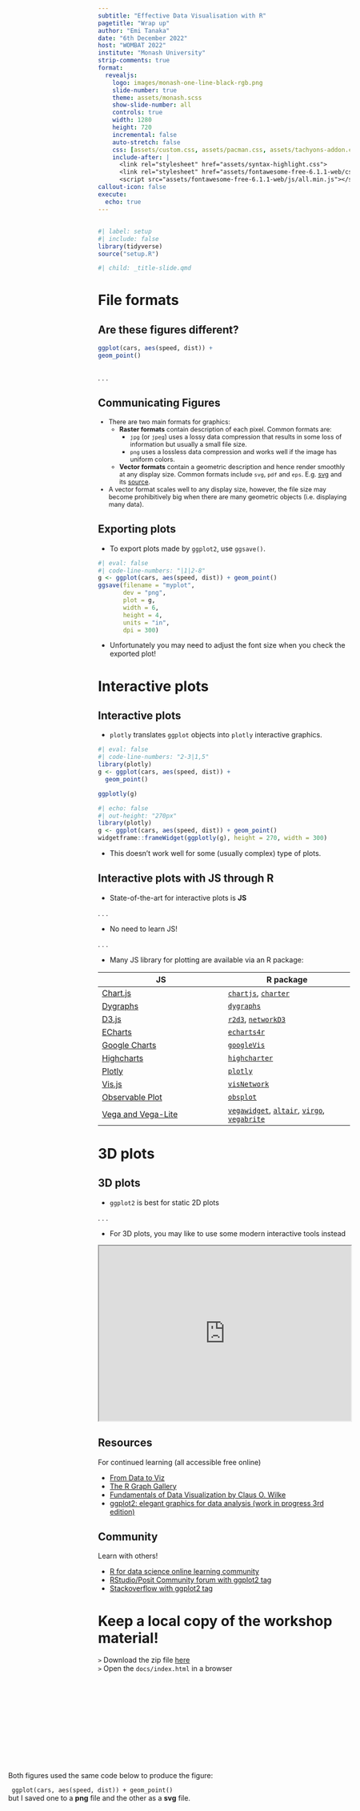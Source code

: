 ```yaml
---
subtitle: "Effective Data Visualisation with R"
pagetitle: "Wrap up"
author: "Emi Tanaka"
date: "6th December 2022"
host: "WOMBAT 2022"
institute: "Monash University"
strip-comments: true
format: 
  revealjs:
    logo: images/monash-one-line-black-rgb.png
    slide-number: true
    theme: assets/monash.scss
    show-slide-number: all
    controls: true
    width: 1280
    height: 720
    incremental: false
    auto-stretch: false
    css: [assets/custom.css, assets/pacman.css, assets/tachyons-addon.css]
    include-after: |
      <link rel="stylesheet" href="assets/syntax-highlight.css">
      <link rel="stylesheet" href="assets/fontawesome-free-6.1.1-web/css/all.min.css">
      <script src="assets/fontawesome-free-6.1.1-web/js/all.min.js"></script>
callout-icon: false
execute:
  echo: true
---
```



## {#title-slide background-image="images/bg1.jpeg"}


```r
#| label: setup
#| include: false
library(tidyverse)
source("setup.R")
```

```r
#| child: _title-slide.qmd
```

# <i class="fas fa-save"></i> File formats {background-color="#006DAE"}

## Are these figures different?

::: flex

::: w-50

```r
ggplot(cars, aes(speed, dist)) + 
geom_point()
```

:::

::: {.w-50}

```r
```

:::

:::

. . . 

<div class="monash-bg-white ba" style="position:absolute;bottom:8%;left:4%;padding:10px;width:100%;">
Both figures used the same code below to produce the figure:<br>

<code>
ggplot(cars, aes(speed, dist)) + 
  geom_point()
</code>
<br>
but I saved one to a <b>png</b> file and the other as a <b>svg</b> file.
</div>


## Communicating Figures 

::: {.incremental style="font-size: 0.9em;"}

* There are two main formats for graphics: 
  * **Raster formats** contain description of each pixel. Common formats are:
     * `jpg` (or `jpeg`) uses a lossy data compression that results in some loss of information but usually a small file size.
     * `png` uses a lossless data compression and works well if the image has uniform colors.
  * **Vector formats** contain a geometric description and hence render smoothly at any display size. Common formats include `svg`, `pdf` and `eps`. E.g.   [svg](https://raw.githubusercontent.com/numbats/cwd/master/lectures/images/rlogo.svg) and its [source](view-source:https://raw.githubusercontent.com/numbats/cwd/master/lectures/images/rlogo.svg).
* A vector format scales well to any display size, however, the file size may become prohibitively big when there are many geometric objects (i.e. displaying many data).

:::


## Exporting plots

* To export plots made by `ggplot2`, use `ggsave()`.

```r
#| eval: false
#| code-line-numbers: "|1|2-8"
g <- ggplot(cars, aes(speed, dist)) + geom_point()
ggsave(filename = "myplot", 
       dev = "png",
       plot = g,
       width = 6, 
       height = 4,
       units = "in",
       dpi = 300)
```

* Unfortunately you may need to adjust the font size when you check the exported plot!


# <i class="fas fa-expand-arrows-alt"></i> Interactive plots {background-color="#006DAE"}

## Interactive plots

* `plotly` translates `ggplot` objects into `plotly` interactive graphics.


::: flex

::: w-50

```r
#| eval: false
#| code-line-numbers: "2-3|1,5"
library(plotly)
g <- ggplot(cars, aes(speed, dist)) + 
  geom_point()

ggplotly(g)
```

:::

::: w-50

```r
#| echo: false
#| out-height: "270px"
library(plotly)
g <- ggplot(cars, aes(speed, dist)) + geom_point()
widgetframe::frameWidget(ggplotly(g), height = 270, width = 300)
```


:::

:::



* This doesn't work well for some (usually complex) type of plots.


## Interactive plots with JS through R  {.scrollable}

* State-of-the-art for interactive plots is **JS**

. . . 

* No need to learn JS!

. . . 

* Many JS library for plotting are available via an R package:

| JS | R package |
| --- | --- |
| [Chart.js](https://www.chartjs.org/) | [`chartjs`](https://github.com/Tutuchan/chartjs),  [`charter`](https://github.com/JohnCoene/charter) |
| [Dygraphs](https://dygraphs.com/) | [`dygraphs`](https://github.com/rstudio/dygraphs) | 
| [D3.js](https://d3js.org/) | [`r2d3`](https://github.com/rstudio/r2d3), [`networkD3`](https://github.com/christophergandrud/networkD3) | 
| [ECharts](https://echarts.apache.org/en/index.html) | [`echarts4r`](https://github.com/JohnCoene/echarts4r)| 
| [Google Charts](https://developers.google.com/chart) | [`googleVis`](https://github.com/mages/googleVis) |
| [Highcharts](https://www.highcharts.com/) | [`highcharter`](https://github.com/jbkunst/highcharter) | 
| [Plotly](https://plotly.com/javascript/) | [`plotly`](https://github.com/plotly/plotly.R) | 
| [Vis.js](https://visjs.org/) | [`visNetwork`](https://github.com/datastorm-open/visNetwork) |
| [Observable Plot](https://observablehq.com/@observablehq/plot) | [`obsplot`](https://github.com/juba/obsplot) |
| [Vega and Vega-Lite](https://vega.github.io/vega/) | [`vegawidget`](https://github.com/vegawidget/vegawidget), [`altair`](https://github.com/vegawidget/altair),  [`virgo`](https://github.com/vegawidget/virgo),  [`vegabrite`](https://github.com/vegawidget/vegabrite) |

# <i class="fas fa-expand-arrows-alt"></i> 3D plots {background-color="#006DAE"}

## 3D plots

* `ggplot2` is best for static 2D plots 

. . . 

* For 3D plots, you may like to use some modern interactive tools instead

<iframe src="https://echarts4r.john-coene.com/articles/threed" width="100%" height="350px" class="ba"></iframe>


## Resources

For continued learning (all accessible free online)

* [From Data to Viz](https://www.data-to-viz.com/)
* [The R Graph Gallery](https://r-graph-gallery.com/)
* [Fundamentals of Data Visualization by Claus O. Wilke](https://clauswilke.com/dataviz/)
* [ggplot2: elegant graphics for data analysis (work in progress 3rd edition)](https://ggplot2-book.org/)

## Community 

Learn with others!

* [R for data science online learning community](https://www.rfordatasci.com/)
* [RStudio/Posit Community forum with ggplot2 tag](https://community.rstudio.com/tag/ggplot2)
* [Stackoverflow with ggplot2 tag](https://stackoverflow.com/questions/tagged/ggplot2)

# <i class="fas fa-download"></i> Keep a local copy of the workshop material! {background-color="#D93F00"}

`>` Download the zip file [here](https://github.com/emitanaka/EDVR-workshop/archive/refs/heads/master.zip)  
`>` Open the `docs/index.html` in a browser
